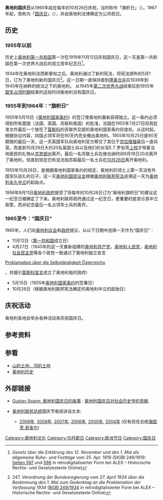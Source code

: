 '''奥地利国庆日'''从1965年起在每年的10月26日庆祝，当时称作「旗帜日」（{{lang-de|Tag der Fahne}}）。1967年起，改称为「[[国庆日|国庆日]]」（{{lang-de|Nationalfeiertag}}），并由奥地利法律确定为公共假日。

== 历史 ==
=== 1955年以前 ===
历史上[[奥地利第一共和国|奥地利第一共和国]]第一次在1919年11月12日庆祝国庆日，这一天是第一共和国在第一次世界大战后的成立周年纪念日<ref>{{de}}''Gesetz über die Erklärung des 12. November und des 1. Mai als allgemeine Ruhe- und Festtage'' vom 25. Apr. 1919 (StGBl 246/1919: [http://alex.onb.ac.at/cgi-content/anno-plus?apm=0&aid=sgb&datum=19190004&seite=00000597 Seiten 597] und [http://alex.onb.ac.at/cgi-content/anno-plus?apm=0&aid=sgb&datum=19190004&seite=00000598 598] in retrodigitalisierter Form bei ALEX – Historische Rechts- und Gesetzestexte Online)</ref>。

1934年在奥地利法西斯掌权之后，奥地利通过了新的宪法，将宪法颁布的5月1日，订为了奥地利新的国庆日<ref>{{de}}247. ''Verordnung der Bundesregierung vom 27. April 1934 über die Bestimmung des 1. Mai zum Gedenktag an die Proklamation der Verfassung 1934'' ([http://alex.onb.ac.at/cgi-content/anno-plus?apm=0&aid=bgb&datum=19340004&seite=00000474 BGBl 249/1934] in retrodigitalisierter Form bei ALEX – Historische Rechts- und Gesetzestexte Online)</ref>。这一日期一直保持直到[[德奥合并|德奥合并]]后1938年到1945年在纳粹的统治之下的奥地利。
从1945年[[第二次世界大战|第二次世界大战]]结束后到1955年[[盟军占领下的奥地利|盟军占领时期]]结束的这段时间奥地利没有国庆日。

=== 1955年到1964年：“旗帜日”===
1955年5月15日《[[奥地利国家条约|奥地利国家条约]]》的签订使奥地利重新获得独立。这一条约必须得到所有盟国（法国、英国、苏联和美国）的批准，法国在1955年7月27日将其批准文件最后一个放在了[[莫斯科|莫斯科]]的苏联外交部的奥地利国家条约存放处。从这时起，根据协议内容，四国占领军将在90天内完全撤出奥地利。1955年10月25日是90天期限的最后一天，这一天英国军队向奥地利官方移交了其位于[[克拉根福|克拉根福]]最后一座兵营。而直到10月29日大约20名英国士兵以及他们的长官E.T.罗伯茨[[上校|上校]]才带着当地居民的礼物从[[克恩顿州|克恩顿州]]离开。最后一名苏联士兵在维也纳时间9月19日20点离开了奥地利，但直到现在仍有说法指苏联最后一名士兵在[[10月26日|10月26日]]离开奥地利。


1955年10月26日，是根据奥地利国家条约的规定，奥地利的领土上第一天没有外国军队驻扎的日子。这一天[[奥地利国民议会|奥地利国民议会]]根据[[奥地利联邦宪法|奥地利联邦宪法]]追溯这一天为[[中立宣言|奥地利永久中立]]的起始点。 

1956年9月11日[[奥地利政府|奥地利政府]]接受了将每年的10月26日订为“奥地利旗帜日”的建议这一纪念日被确定了下来。奥地利联邦政府通过这一纪念日，更重要的是宣示其中立政策，而非纪念最后一名占领军士兵的离开。

=== 1965至今：“国庆日” ===
1965年，人们向[[奥地利议会|奥地利议会]]和[[奥地利政府|政府]]提议，从以下日期中选择一天作为“国庆日”：
*11月12日（[[奥地利第一共和国|第一共和国]]成立日）
*4月27日（1945年的这一天重新组建的[[奥地利共产党|奥地利共产党]]，[[奥地利人民党|奥地利人民党]]，[[奥地利社会民主党|奥地利社会民主党]]等各个政党一致通过了奥地利独立宣言<ref>{{de}}
[http://www.verfassungen.de/at/unabhaengigkeit45.htm Proklamation über die Selbständigkeit Österreichs] {{Wayback|url=http://www.verfassungen.de/at/unabhaengigkeit45.htm |date=20111123082839 }}</ref>，并援引[[莫斯科宣言|莫斯科宣言]]成立了奥地利临时政府）
*5月15日（1955年[[奥地利国家条约|奥地利国家条约]]的签署日）
*10月26日（根据奥地利联邦宪法确定的奥地利中立的起始日）

== 庆祝活动 ==
奥地利各地会举办各种活动来庆祝国庆日。

== 参考资料 ==
<references/>

== 参看 ==
* [[山的土地，河的土地|山的土地，河的土地]]
* [[奥地利历史|奥地利历史]]

== 外部链接 ==
*{{de}}[https://web.archive.org/web/20070720005946/http://wirtges.univie.ac.at/VGS/VGS_alt/b961lp.html Gustav Spann: 奥地利国庆日的故事] : [https://web.archive.org/web/20070720010611/http://wirtges.univie.ac.at/VGS/VGS_alt/BZHS96.html#1/96 奥地利国庆日对社会历史学的贡献].
* {{de}}[[奥地利联邦总统|奥地利联邦总统]]国庆节电视讲话文本:
** [http://www.hofburg.at/show_content2.php?s2id=1599 2009年]{{Dead link|date=2019年5月 |bot=InternetArchiveBot |fix-attempted=yes }}, [http://www.hofburg.at/show_content2.php?s2id=1233 2008年]{{Dead link|date=2019年5月 |bot=InternetArchiveBot |fix-attempted=yes }}, [https://web.archive.org/web/20071113220622/http://www.hofburg.at/show_content2.php?s2id=950 2007年], [https://web.archive.org/web/20071113215842/http://www.hofburg.at/show_content2.php?s2id=653 2006年], [https://web.archive.org/web/20071113215837/http://www.hofburg.at/show_content2.php?s2id=361 2005年], [https://web.archive.org/web/20071113210905/http://www.hofburg.at/show_content2.php?s2id=117 2004年] (仅有现任总统[[海因茨·菲舍尔|海因茨·菲舍尔]])

{{欧洲题目|国庆日}}

[[Category:奧地利文化|Category:奧地利文化]]
[[Category:10月節日|Category:10月節日]]
[[Category:欧洲节日|Category:欧洲节日]]
[[Category:国庆日|Category:国庆日]]